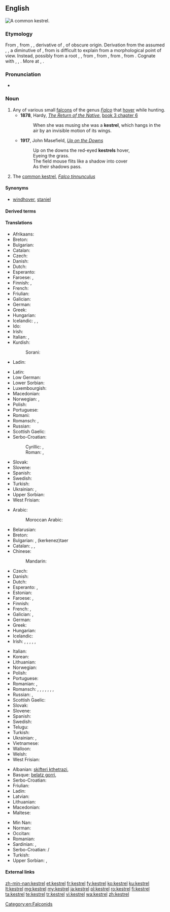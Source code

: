 ==English==
[[Image:Common Kestrel 1.jpg|thumb|A common '''kestrel'''.]]
{{wikipedia}}
{{wikispecies|Falco}}

===Etymology===
From {{etyl|enm|en}} {{m|enm|castrel||staniel, bird of prey}}, from {{etyl|frm|en}} {{m|frm|cresserelle}}, {{m|frm|crecerelle||bird of prey}}, derivative of {{m|frm|crecelle||rattle, wooden reel}}, of obscure origin.
{{rel-top|additional etymology}}
Derivation from the assumed {{etyl|VL.|-}} {{m|la|*crepicella}}, {{m|la|*crepitacillum}}, a diminutive of {{m|la|crepitāculum}}, from {{m|la|crepitāre||to crackle}} is difficult to explain from a morphological point of view. Instead, possibly from a root {{m|frm|*krek-}}, {{m|frm|*krak-||to crack, rattle, creak, emit a bird cry}}, from {{etyl|dum|en}} {{m|dum|craken|crāken|to creak, crack}}, from {{etyl|odt|en}} {{m|odt|*krakōn||to crack, creak, emit a cry}}, from {{etyl|gem-pro|en}} {{m|gem-pro|*krakōną||to emit a cry, shout}}, from {{etyl|ine-pro|en}} {{m|ine-pro|*gerg-||to shout}}. Cognate with {{etyl|goh|-}} {{m|goh|krahhōn||to make a sound, crash}}, {{etyl|ang|-}} {{m|ang|cracian||to resound}}, {{etyl|frm|-}} {{m|fr|craquer||to emit a repeated cry, used of birds}}. More at {{l|en|creak}}, {{l|en|crack}}.
{{rel-bottom}}

===Pronunciation===
* {{IPA|/ˈkɛstɹəl/|lang=en}}

===Noun===
{{en-noun}}

# Any of various small [[falcon]]s of the genus ''[[Falco]]'' that [[hover]] while hunting.
#* '''1878''', Hardy, ''[[s:The Return of the Native|The Return of the Native]]'', [[s:The Return of the Native/Book 3/Chapter 6|book 3 chapter 6]]
#*: When she was musing she was a '''kestrel''', which hangs in the air by an invisible motion of its wings.
#* '''1917''', John Masefield, ''[[s:Up on the Downs|Up on the Downs]]''
#*: Up on the downs the red-eyed '''kestrels''' hover,
#*: Eyeing the grass.
#*: The field mouse flits like a shadow into cover
#*: As their shadows pass.
# The [[common kestrel]], ''[[Falco tinnunculus]]''

====Synonyms====
* {{sense|common kestrel}} [[windhover]], [[staniel]]

====Derived terms====
{{der3|[[American kestrel]], ''[[Falco sparverius]]''|[[banded kestrel]], ''[[Falco zoniventris]]''|[[common kestrel]], ''[[Falco tinnunculus]]''|[[Dickinson's kestrel]], ''[[Falco dickinsoni]]''|[[fox kestrel]], ''[[Falco alopex]]''|[[greater kestrel]], ''[[Falco rupicoloides]]''|[[grey kestrel]], ''[[Falco ardosiaceus]]''|[[lesser kestrel]], ''[[Falco naumanni]]''|[[Malagasy kestrel]], ''[[Falco newtoni]]''|[[Mauritius kestrel]], ''[[Falco punctatus]]''|[[Nankeen kestrel]], ''[[Falco cenchroides]]''|[[Seychelles kestrel]], ''[[Falco araeus]]''|[[spotted kestrel]], ''[[Falco moluccensis]]''|lang=en}}

====Translations====
{{trans-top|any small falcon of genus ''Falco''}}
* Afrikaans: {{t|af|valk}}
* Breton: {{t|br|falc'hun}}
* Bulgarian: {{t+|bg|сокол|m}}
* Catalan: {{t+|ca|falcó|m}}
* Czech: {{t|cs|poštolka|f}}
* Danish: {{t+|da|falk|c}}
* Dutch: {{t+|nl|valk|m}}
* Esperanto: {{t|eo|falko}}
* Faroese: {{t|fo|falkur|m}}, {{t|fo|smyril|m}}
* Finnish: {{t+|fi|jalohaukka}}, {{t+|fi|haukka}}
* French: {{t+|fr|crécerelle|f}}
* Friulian: {{t|fur|falcon|m}}
* Galician: {{t|gl|falcón|m}}
* German: {{t+|de|Falke|m}}
* Greek: {{t+|el|κιρκινέζι|n}}
* Hungarian: {{t+|hu|vércse}}
* Icelandic: {{t+|is|fálki|m}}, {{t+|is|haukur}}, {{t+|is|valur}}
* Ido: {{t+|io|falkono}}
* Irish: {{t+|ga|pocaire gaoithe|m}}
* Italian: {{t+|it|falco|m}}, {{t+|it|falcone|m}}
* Kurdish:
*: Sorani: {{t+|ku|شاهین|tr=shAheen|sc=Arab}}
* Ladin: {{t|lld|falcon|m}}
{{trans-mid}}
* Latin: {{t|la|falco|m}}
* Low German: {{t|nds|Falk|m}}
* Lower Sorbian: {{t|dsb|sokoł|m}}
* Luxembourgish: {{t|lb|Kréchel}}
* Macedonian: {{t|mk|сокол|m|tr=sokol}}
* Norwegian: {{t+|no|falk}}, {{t+|no|hauk}}
* Polish: {{t+|pl|sokół|m}}
* Portuguese: {{t+|pt|falcão|m}}
* Romani: {{t|rom|falkono|m}}
* Romansch: {{t|rm|creivel}}, {{t|rm|falcun}}
* Russian: {{t+|ru|пустельга́}}
* Scottish Gaelic: {{t|gd|speireag ruadh|f}}
* Serbo-Croatian:
*: Cyrillic: {{t|sh|соко|m|sc=Cyrl}} {{qualifier|Bosnia, Serbia}}, {{t|sh|сокол|m|sc=Cyrl}} {{qualifier|Croatia}}
*: Roman: {{t|sh|soko|m}} {{qualifier|Bosnia, Serbia}}, {{t+|sh|sokol|m}} {{qualifier|Croatia}}
* Slovak: {{t|sk|sokol|m}}
* Slovene: {{t+|sl|sokol|f}}
* Spanish: {{t+|es|cernícalo|m}}
* Swedish: {{t+|sv|falk|c}}
* Turkish: {{t+|tr|kerkenez}}
* Ukrainian: {{t|uk|сокіл|m|tr=sokil}}, {{t|uk|сапсан|m|tr=sapsan}}
* Upper Sorbian: {{t|hsb|sokoł|m}}
* West Frisian: {{t|fy|falk|m}}
{{trans-bottom}}

{{trans-top|''Falco tinnunculus''}}
* Arabic:
*: Moroccan Arabic: {{t|ary|بوعميرة|tr=bo3emira}}
* Belarusian: {{t|be|звычайнага пустальга}}
* Breton: {{t|br|falc’hun logotaer}}
* Bulgarian: {{t|bg|черношипа ветрушка|tr=černošipa vetruška}}, {{t|bg|керкенез}} (kerkenez)taer
* Catalan: {{t|ca|xoriguer|m}}, {{t|ca|xoriguer gros|m}}, {{t|ca|xoriguer comú|m}}
* Chinese:
*: Mandarin: {{t|cmn|一种鹰|sc=Hani}}
* Czech: {{t|cs|poštolka obecná|f}}
* Danish: {{t+|da|tårnfalk}}
* Dutch: {{t+|nl|torenvalk|m}}
* Esperanto: {{t|eo|turfalko}}, {{t|eo|kestrelo}}
* Estonian: {{t|et|tuuletallaja}}
* Faroese: {{t|fo|grýtissmyril|m}}, {{t|fo|tornfalkur|m}}
* Finnish: {{t+|fi|tuulihaukka}}
* French: {{t+|fr|faucon crécerelle|m}}, {{t+|fr|crécerelle|f}}
* Galician: {{t|gl|lagarteiro|m}}, {{t|gl|peneireiro|m}}
* German: {{t+|de|Turmfalke|m}}
* Greek: {{t|el|βραχοκιρκίνεζο|n}}
* Hungarian: {{t+|hu|vörös vércse}}
* Icelandic: {{t+|is|turnfálki}}
* Irish: {{t+|ga|bod gaoithe|m}}, {{t+|ga|bodaire gaoithe|m}}, {{t+|ga|pocaire gaoithe|m}}, {{t+|ga|pocaire gaoithe coiteann|m}}, {{t+|ga|seabhac buí|m}}, {{t+|ga|seabhac gaoithe|m}}
{{trans-mid}}
* Italian: {{t|it|gheppio|m}}
* Korean: {{t|ko|황조롱이|tr=hwangjorongi|sc=Hang}}
* Lithuanian: {{t+|lt|pelėsakalis}}
* Norwegian: {{t|no|tårnfalk}}
* Polish: {{t+|pl|pustułka|f}}
* Portuguese: {{t|pt|peneireiro-vulgar|m}}
* Romanian: {{t+|ro|vindereu|m}}, {{t+|ro|vânturel|m}}
* Romansch: {{qualifier|Rumantsch Grischun, Sursilvan, Sutsilvan}} {{t|rm|crivel}}, {{qualifier|Surmiran}} {{t|rm|creivel|m}}, {{qualifier|Vallader}} {{t|rm|cribel|m}}, {{qualifier|Sursilvan}} {{t|rm|falcun|m}}, {{qualifier|Surmiran}} {{t|rm|feila l'ora|f}}, {{qualifier|Puter, Vallader}} {{t|rm|falcun brün|m}}, {{qualifier|Puter, Vallader}} {{t|rm|filadè|m}}, {{qualifier|Vallader}} {{t|rm|battalaura|f}}
* Russian: {{t|ru|пустельга́ обыкнове́нная|f}}, {{t+|ru|пустельга́|f}}
* Scottish Gaelic: {{t|gd|clamhan ruadh|m}}
* Slovak: {{t|sk|sokol myšiar}}
* Slovene: {{t|sl|navádna postôvka|f}}
* Spanish: {{t|es|cernícalo común|m}}
* Swedish: {{t+|sv|tornfalk|c}}
* Telugu: {{t+|te|నామవాచకం}}
* Turkish: {{t+|tr|bayağı kerkenez}}
* Ukrainian: {{t|uk|боривiтер|tr=boriviter}}, {{t|uk|постiльга|tr=postil'ga}}
* Vietnamese: {{t|vi|chim cắt}}
* Walloon: {{t+|wa|cressale|f}}
* Welsh: {{t|cy|cudyll coch}}
* West Frisian: {{t|fy|reade wikel}}
{{trans-bottom}}

{{checktrans-top}}
* Albanian: [[skifteri kthetrazi]], {{t-check|sq|petriti}}
* Basque: [[belatz gorri]], {{t-check|eu|belatz handi}}
* Serbo-Croatian: {{t-check|sh|vjetruša}}
* Friulian: {{t-check|fur|falcuç di cjampanili}}
* Ladin: {{t-check|lld|filadressa}}
* Latvian: {{t-check|lv|lauka piekūns}}
* Lithuanian: {{t+check|lt|sakalis}} <!-- de.wikt has sakalas -->
* Macedonian: {{t-check|mk|ветрушка}}
* Maltese: {{t-check|mt|spanjulett}}
{{trans-mid}}
* Min Nan: {{t-check|nan|âng-eng}}
* Norman: {{t-check|nrf|êteurcélet|m}} {{qualifier|Jersey}}
* Occitan: {{t-check|oc|moisset ros}}
* Romanian: {{t-check|ro|vânturel rosu}}
* Sardinian: {{t-check|sc|tzrepedderi}}, {{t-check|sc|spradderi}}
* Serbo-Croatian: {{t-check|sh|ветрушка|sc=Cyrl}}/{{t-check|sh|vetruška}}
* Turkish: {{t-check|tr|kerkenez}}
* Upper Sorbian: {{t-check|hsb|wěžowy sokoł}}, {{t-check|hsb|pustawa}}
{{trans-bottom}}

====External links====
{{projectlinks|pedia}}
{{projectlinks|disambig}}

[[Category:en:Falconids]]

[[zh-min-nan:kestrel]]
[[et:kestrel]]
[[fr:kestrel]]
[[fy:kestrel]]
[[ko:kestrel]]
[[ku:kestrel]]
[[lt:kestrel]]
[[mg:kestrel]]
[[my:kestrel]]
[[ja:kestrel]]
[[pl:kestrel]]
[[ro:kestrel]]
[[fi:kestrel]]
[[ta:kestrel]]
[[te:kestrel]]
[[tr:kestrel]]
[[vi:kestrel]]
[[wa:kestrel]]
[[zh:kestrel]]